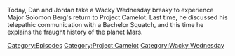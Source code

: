 {{DEFAULTSORT:
    #_EPISODE_0722:Space Capitalism Is Still Capitalism
}}{{Episode
    | title           = Space Capitalism Is Still Capitalism
    | caption         = Listen to this episode on [https://knowledgefight.libsyn.com/722-space-capitalism-is-still-capitalism Libsyn] [https://open.spotify.com/episode/0PPQeL36BJc3mOGPZzk39I Spotify]
    | episodeNumber   = 722
    | length          = 02:30:05
    | airDate         = September 7, 2022
    | episodeType     = [[:Category:Project Camelot|Project Camelot]], [[:Category:Wacky Wednesday|Wacky Wednesday]]
    | appearance      = [[Solomon Berg]]
    | previousEpisode = [[721: September 2, 2022]]
    | nextEpisode     = [[723: September 8, 2022]]
}}

{{Stub}}

Today, Dan and Jordan take a Wacky Wednesday breaky to experience Major Solomon Berg's return to Project Camelot.  Last time, he discussed his telepathic communication with a Bachelor Squatch, and this time he explains the fraught history of the planet Mars.

[[Category:Episodes]]
[[Category:Project Camelot]]
[[Category:Wacky Wednesday]]
